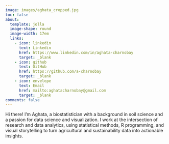 ```yaml
---
image: images/aghata_cropped.jpg
toc: false
about: 
  template: jolla
  image-shape: round
  image-width: 17em
  links:
    - icon: linkedin 
      text: Linkedin
      href: https://www.linkedin.com/in/aghata-charnobay
      target: _blank
    - icon: github
      text: GitHub
      href: https://github.com/a-charnobay
      target: _blank
    - icon: envelope
      text: Email
      href: mailto:aghatacharnobay@gmail.com
      target: _blank
comments: false
---
```


Hi there! I'm Aghata, a biostatistician with a background in soil science and a passion for data science and visualization. I work at the intersection of research and data analytics, using statistical methods, R programming, and visual storytelling to turn agricultural and sustainability data into actionable insights.
